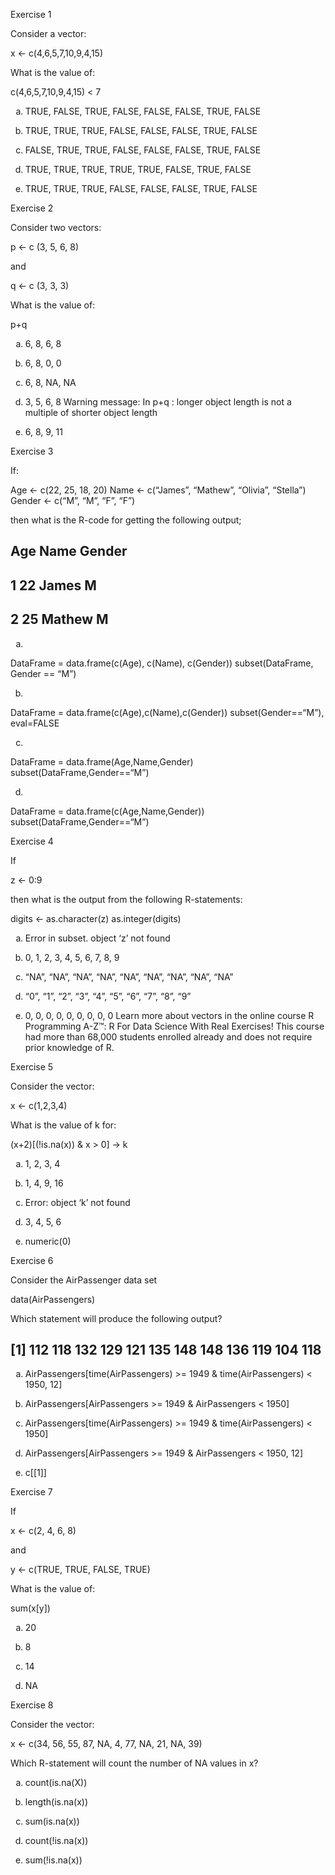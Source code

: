 Exercise 1

Consider a vector:
  
  x <- c(4,6,5,7,10,9,4,15)

What is the value of:
  
  c(4,6,5,7,10,9,4,15) < 7

a. TRUE, FALSE, TRUE, FALSE, FALSE, FALSE, TRUE, FALSE

b. TRUE, TRUE, TRUE, FALSE, FALSE, FALSE, TRUE, FALSE

c. FALSE, TRUE, TRUE, FALSE, FALSE, FALSE, TRUE, FALSE

d. TRUE, TRUE, TRUE, TRUE, TRUE, FALSE, TRUE, FALSE

e. TRUE, TRUE, TRUE, FALSE, FALSE, FALSE, TRUE, FALSE



Exercise 2

Consider two vectors:
  
  p <- c (3, 5, 6, 8)

and

q <- c (3, 3, 3)

What is the value of:
  
  p+q

a. 6, 8, 6, 8

b. 6, 8, 0, 0

c. 6, 8, NA, NA

d. 3, 5, 6, 8 Warning message: In p+q : longer object length is not a multiple of shorter object length

e. 6, 8, 9, 11



Exercise 3

If:
  
  Age <- c(22, 25, 18, 20)
Name <- c("James", "Mathew", "Olivia", "Stella")
Gender <- c("M", "M", "F", "F")

then what is the R-code for getting the following output;

##   Age   Name Gender
## 1  22  James      M
## 2  25 Mathew      M

a.

DataFrame = data.frame(c(Age), c(Name), c(Gender))
subset(DataFrame, Gender == "M")

b.

DataFrame = data.frame(c(Age),c(Name),c(Gender))
subset(Gender=="M"), eval=FALSE 

c.

DataFrame = data.frame(Age,Name,Gender)
subset(DataFrame,Gender=="M")

d.

DataFrame = data.frame(c(Age,Name,Gender))
subset(DataFrame,Gender=="M")



Exercise 4

If

z <- 0:9

then what is the output from the following R-statements:
  
  digits <- as.character(z)
as.integer(digits)

a. Error in subset. object 'z' not found

b. 0, 1, 2, 3, 4, 5, 6, 7, 8, 9

c. "NA", "NA", "NA", "NA", "NA", "NA", "NA", "NA", "NA"

d. "0", "1", "2", "3", "4", "5", "6", "7", "8", "9"

e. 0, 0, 0, 0, 0, 0, 0, 0, 0
Learn more about vectors in the online course R Programming A-Z™: R For Data Science With Real Exercises! This course had more than 68,000 students enrolled already and does not require prior knowledge of R.

Exercise 5

Consider the vector:
  
  x <- c(1,2,3,4)

What is the value of k for:
  
  (x+2)[(!is.na(x)) & x > 0] -> k

a. 1, 2, 3, 4

b. 1, 4, 9, 16

c. Error: object 'k' not found

d. 3, 4, 5, 6

e. numeric(0)



Exercise 6

Consider the AirPassenger data set

data(AirPassengers)

Which statement will produce the following output?

##  [1] 112 118 132 129 121 135 148 148 136 119 104 118

a. AirPassengers[time(AirPassengers) >= 1949 & time(AirPassengers) < 1950, 12]

b. AirPassengers[AirPassengers >= 1949 & AirPassengers < 1950]

c. AirPassengers[time(AirPassengers) >= 1949 & time(AirPassengers) < 1950]

d. AirPassengers[AirPassengers >= 1949 & AirPassengers < 1950, 12]

e. c[[1]]



Exercise 7

If

x <- c(2, 4, 6, 8)

and

y <- c(TRUE, TRUE, FALSE, TRUE)

What is the value of:
  
  sum(x[y])

a. 20

b. 8

c. 14

d. NA



Exercise 8

Consider the vector:
  
  x <- c(34, 56, 55, 87, NA, 4, 77, NA, 21, NA, 39)

Which R-statement will count the number of NA values in x?

a. count(is.na(X))

b. length(is.na(x))

c. sum(is.na(x))

d. count(!is.na(x))

e. sum(!is.na(x))